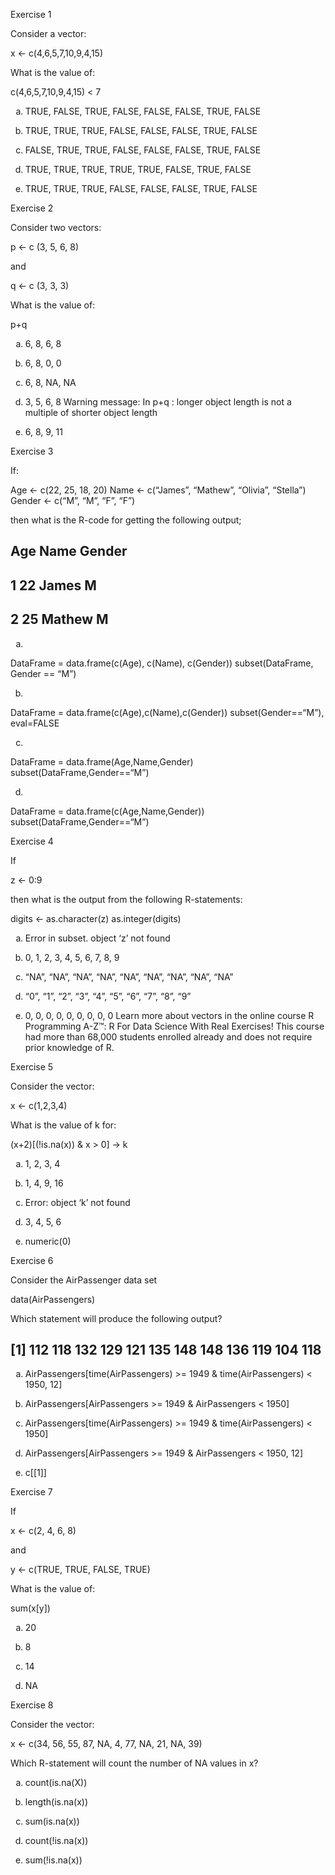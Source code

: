 Exercise 1

Consider a vector:
  
  x <- c(4,6,5,7,10,9,4,15)

What is the value of:
  
  c(4,6,5,7,10,9,4,15) < 7

a. TRUE, FALSE, TRUE, FALSE, FALSE, FALSE, TRUE, FALSE

b. TRUE, TRUE, TRUE, FALSE, FALSE, FALSE, TRUE, FALSE

c. FALSE, TRUE, TRUE, FALSE, FALSE, FALSE, TRUE, FALSE

d. TRUE, TRUE, TRUE, TRUE, TRUE, FALSE, TRUE, FALSE

e. TRUE, TRUE, TRUE, FALSE, FALSE, FALSE, TRUE, FALSE



Exercise 2

Consider two vectors:
  
  p <- c (3, 5, 6, 8)

and

q <- c (3, 3, 3)

What is the value of:
  
  p+q

a. 6, 8, 6, 8

b. 6, 8, 0, 0

c. 6, 8, NA, NA

d. 3, 5, 6, 8 Warning message: In p+q : longer object length is not a multiple of shorter object length

e. 6, 8, 9, 11



Exercise 3

If:
  
  Age <- c(22, 25, 18, 20)
Name <- c("James", "Mathew", "Olivia", "Stella")
Gender <- c("M", "M", "F", "F")

then what is the R-code for getting the following output;

##   Age   Name Gender
## 1  22  James      M
## 2  25 Mathew      M

a.

DataFrame = data.frame(c(Age), c(Name), c(Gender))
subset(DataFrame, Gender == "M")

b.

DataFrame = data.frame(c(Age),c(Name),c(Gender))
subset(Gender=="M"), eval=FALSE 

c.

DataFrame = data.frame(Age,Name,Gender)
subset(DataFrame,Gender=="M")

d.

DataFrame = data.frame(c(Age,Name,Gender))
subset(DataFrame,Gender=="M")



Exercise 4

If

z <- 0:9

then what is the output from the following R-statements:
  
  digits <- as.character(z)
as.integer(digits)

a. Error in subset. object 'z' not found

b. 0, 1, 2, 3, 4, 5, 6, 7, 8, 9

c. "NA", "NA", "NA", "NA", "NA", "NA", "NA", "NA", "NA"

d. "0", "1", "2", "3", "4", "5", "6", "7", "8", "9"

e. 0, 0, 0, 0, 0, 0, 0, 0, 0
Learn more about vectors in the online course R Programming A-Z™: R For Data Science With Real Exercises! This course had more than 68,000 students enrolled already and does not require prior knowledge of R.

Exercise 5

Consider the vector:
  
  x <- c(1,2,3,4)

What is the value of k for:
  
  (x+2)[(!is.na(x)) & x > 0] -> k

a. 1, 2, 3, 4

b. 1, 4, 9, 16

c. Error: object 'k' not found

d. 3, 4, 5, 6

e. numeric(0)



Exercise 6

Consider the AirPassenger data set

data(AirPassengers)

Which statement will produce the following output?

##  [1] 112 118 132 129 121 135 148 148 136 119 104 118

a. AirPassengers[time(AirPassengers) >= 1949 & time(AirPassengers) < 1950, 12]

b. AirPassengers[AirPassengers >= 1949 & AirPassengers < 1950]

c. AirPassengers[time(AirPassengers) >= 1949 & time(AirPassengers) < 1950]

d. AirPassengers[AirPassengers >= 1949 & AirPassengers < 1950, 12]

e. c[[1]]



Exercise 7

If

x <- c(2, 4, 6, 8)

and

y <- c(TRUE, TRUE, FALSE, TRUE)

What is the value of:
  
  sum(x[y])

a. 20

b. 8

c. 14

d. NA



Exercise 8

Consider the vector:
  
  x <- c(34, 56, 55, 87, NA, 4, 77, NA, 21, NA, 39)

Which R-statement will count the number of NA values in x?

a. count(is.na(X))

b. length(is.na(x))

c. sum(is.na(x))

d. count(!is.na(x))

e. sum(!is.na(x))